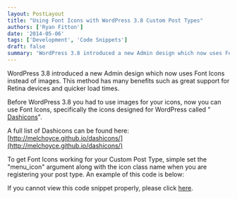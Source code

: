 ```yaml
---
layout: PostLayout
title: "Using Font Icons with WordPress 3.8 Custom Post Types" 
authors: ['Ryan Fitton']
date: '2014-05-06'
tags: ['Development', 'Code Snippets']
draft: false
summary: 'WordPress 3.8 introduced a new Admin design which now uses Font Icons instead of images. This method has many benefits such as great support for Retina devices and quicker load times. Before WordPress 3.8 you had to use images for your icons, now you can use Font Icons, specifically the icons designed for WordPress called ...'
---
```


WordPress 3.8 introduced a new Admin design which now uses Font Icons instead of images. This method has many benefits such as great support for Retina devices and quicker load times.

Before WordPress 3.8 you had to use images for your icons, now you can use Font Icons, specifically the icons designed for WordPress called " [Dashicons](http://melchoyce.github.io/dashicons/)".

A full list of Dashicons can be found here: [http://melchoyce.github.io/dashicons/](http://melchoyce.github.io/dashicons/)

To get Font Icons working for your Custom Post Type, simple set the "menu_icon" argument along with the icon class name when you are registering your post type. An example of this code is below:

If you cannot view this code snippet properly, please click [here](https://gist.github.com/ryanfitton/10544553).

